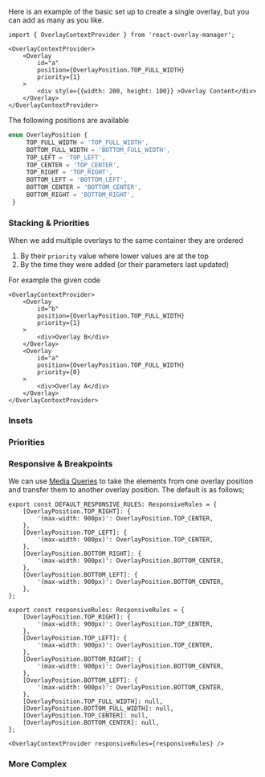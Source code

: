 Here is an example of the basic set up to create a single overlay, but you can add
as many as you like.

```tsx dark="true"
import { OverlayContextProvider } from 'react-overlay-manager';

<OverlayContextProvider>
    <Overlay
        id="a"
        position={OverlayPosition.TOP_FULL_WIDTH}
        priority={1}
    >
        <div style={{width: 200, height: 100}} >Overlay Content</div>
    </Overlay>
</OverlayContextProvider>
```
The following positions are available
```ts dark="true"
enum OverlayPosition {
     TOP_FULL_WIDTH = 'TOP_FULL_WIDTH',
     BOTTOM_FULL_WIDTH = 'BOTTOM_FULL_WIDTH',
     TOP_LEFT = 'TOP_LEFT',
     TOP_CENTER = 'TOP_CENTER',
     TOP_RIGHT = 'TOP_RIGHT',
     BOTTOM_LEFT = 'BOTTOM_LEFT',
     BOTTOM_CENTER = 'BOTTOM_CENTER',
     BOTTOM_RIGHT = 'BOTTOM_RIGHT',
 }
```

### Stacking & Priorities

When we add multiple overlays to the same container they are ordered
1. By their `priority` value where lower values are at the top
2. By the time they were added (or their parameters last updated)

For example the given code

```tsx dark="true"
<OverlayContextProvider>
    <Overlay
        id="b"
        position={OverlayPosition.TOP_FULL_WIDTH}
        priority={1}
    >
        <div>Overlay B</div>
    </Overlay>
    <Overlay
        id="a"
        position={OverlayPosition.TOP_FULL_WIDTH}
        priority={0}
    >
        <div>Overlay A</div>
    </Overlay>
</OverlayContextProvider>
```



<Canvas>
    <Story height={'500px'} id="overlay-manager--stack-notifications" />
</Canvas>

### Insets

<Canvas>
    <Story height={'500px'} id="overlay-manager--avoid-navigation" />
</Canvas>

### Priorities

### Responsive & Breakpoints
We can use [Media Queries](https://developer.mozilla.org/en-US/docs/Web/API/Window/matchMedia)
to take the elements from one overlay position and transfer them to
another overlay position. The default is as follows;

```tsx
export const DEFAULT_RESPONSIVE_RULES: ResponsiveRules = {
    [OverlayPosition.TOP_RIGHT]: {
        '(max-width: 900px)': OverlayPosition.TOP_CENTER,
    },
    [OverlayPosition.TOP_LEFT]: {
        '(max-width: 900px)': OverlayPosition.TOP_CENTER,
    },
    [OverlayPosition.BOTTOM_RIGHT]: {
        '(max-width: 900px)': OverlayPosition.BOTTOM_CENTER,
    },
    [OverlayPosition.BOTTOM_LEFT]: {
        '(max-width: 900px)': OverlayPosition.BOTTOM_CENTER,
    },
};
```

```tsx
export const responsiveRules: ResponsiveRules = {
    [OverlayPosition.TOP_RIGHT]: {
        '(max-width: 900px)': OverlayPosition.TOP_CENTER,
    },
    [OverlayPosition.TOP_LEFT]: {
        '(max-width: 900px)': OverlayPosition.TOP_CENTER,
    },
    [OverlayPosition.BOTTOM_RIGHT]: {
        '(max-width: 900px)': OverlayPosition.BOTTOM_CENTER,
    },
    [OverlayPosition.BOTTOM_LEFT]: {
        '(max-width: 900px)': OverlayPosition.BOTTOM_CENTER,
    },
    [OverlayPosition.TOP_FULL_WIDTH]: null,
    [OverlayPosition.BOTTOM_FULL_WIDTH]: null,
    [OverlayPosition.TOP_CENTER]: null,
    [OverlayPosition.BOTTOM_CENTER]: null,
};

<OverlayContextProvider responsiveRules={responsiveRules} />

```

<div style={{ display: 'flex', flexWrap: 'wrap', justifyContent: 'center' }}>
    <div style={{
        flex: '0 0 320px'
    }}>
        <Canvas>
            <Story
                width={'320px'}
                height={'500px'}
                id="overlay-manager--simple-notifications"
            />
        </Canvas>
    </div>
    <div style={{
        flex: '1 0 auto'
    }}>
        <Canvas>
            <Story
                width={'320px'}
                height={'500px'}
                id="overlay-manager--simple-notifications"
            />
        </Canvas>
    </div>
</div>


### More Complex

<Canvas>
    <Story height={'800px'} id="overlay-manager--stress-test" />
</Canvas>

